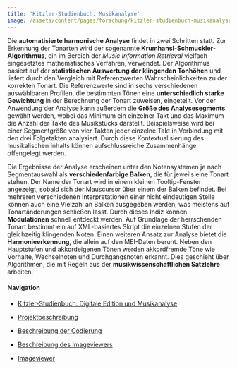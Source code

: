 ```yaml
---
title: 'Kitzler-Studienbuch: Musikanalyse'
image: /assets/content/pages/forschung/kitzler-studienbuch-musikanalyse/image.jpg
---
```

Die **automatisierte harmonische Analyse** findet in zwei Schritten statt. Zur Erkennung der Tonarten wird der sogenannte **Krumhansl-Schmuckler-Algorithmus**, ein im Bereich der *Music Information Retrieval* vielfach eingesetztes mathematisches Verfahren, verwendet. Der Algorithmus basiert auf der **statistischen Auswertung der klingenden Tonhöhen** und liefert durch den Vergleich mit Referenzwerten Wahrscheinlichkeiten zu der korrekten Tonart. Die Referenzwerte sind in sechs verschiedenen auswählbaren Profilen, die bestimmten Tönen eine **unterschiedlich starke Gewichtung** in der Berechnung der Tonart zuweisen, eingeteilt. Vor der Anwendung der Analyse kann außerdem die **Größe des Analysesegments** gewählt werden, wobei das Minimum ein einzelner Takt und das Maximum die Anzahl der Takte des Musikstücks darstellt. Beispielsweise wird bei einer Segmentgröße von vier Takten jeder einzelne Takt in Verbindung mit den drei Folgetakten analysiert. Durch diese Kontextualisierung des musikalischen Inhalts können aufschlussreiche Zusammenhänge offengelegt werden.

Die Ergebnisse der Analyse erscheinen unter den Notensystemen je nach Segmentauswahl als **verschiedenfarbige Balken**, die für jeweils eine Tonart stehen. Der Name der Tonart wird in einem kleinen Tooltip-Fenster angezeigt, sobald sich der Mauscursor über einem der Balken befindet. Bei mehreren verschiedenen Interpretationen einer nicht eindeutigen Stelle können auch eine Vielzahl an Balken ausgegeben werden, was meistens auf Tonartänderungen schließen lässt. Durch dieses Indiz können **Modulationen** schnell entdeckt werden. Auf Grundlage der herrschenden Tonart bestimmt ein auf XML-basiertes Skript die einzelnen Stufen der gleichzeitig klingenden Noten. Einen weiteren Ansatz zur Analyse bietet die **Harmonieerkennung**, die allein auf den MEI-Daten beruht. Neben den Hauptstufen und akkordeigenen Tönen werden akkordfremde Töne wie Vorhalte, Wechselnoten und Durchgangsnoten erkannt. Dies geschieht über Algorithmen, die mit Regeln aus der **musikwissenschaftlichen Satzlehre** arbeiten.

#### Navigation

* [Kitzler-Studienbuch: Digitale Edition und Musikanalyse](http://www.bruckner-online.at/?page_id=1570)

* [Projektbeschreibung](http://www.bruckner-online.at/?page_id=18)

* [Beschreibung der Codierung](http://www.bruckner-online.at/?page_id=1650)

* [Beschreibung des Imageviewers](http://www.bruckner-online.at/?page_id=1580)

* [Imageviewer](https://apps-mufo.oeaw.ac.at/studienbuch/)
